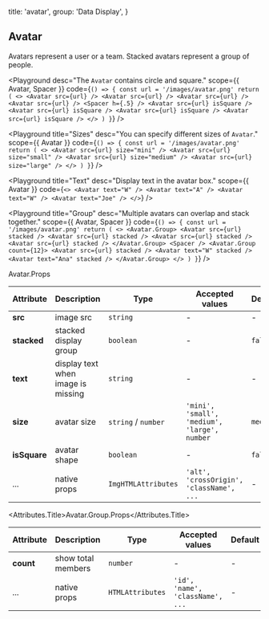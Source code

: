 
  title: 'avatar',
  group: 'Data Display',
}

## Avatar

Avatars represent a user or a team. Stacked avatars represent a group of people.

<Playground
  desc="The `Avatar` contains circle and square."
  scope={{ Avatar, Spacer }}
  code={`
() => {
  const url = '/images/avatar.png'
  return (
    <>
      <Avatar src={url} />
      <Avatar src={url} />
      <Avatar src={url} />
      <Avatar src={url} />
      <Spacer h={.5} />
      <Avatar src={url} isSquare />
      <Avatar src={url} isSquare />
      <Avatar src={url} isSquare />
      <Avatar src={url} isSquare />
    </>
  )
}
`}
/>

<Playground
  title="Sizes"
  desc="You can specify different sizes of `Avatar`."
  scope={{ Avatar }}
  code={`
() => {
  const url = '/images/avatar.png'
  return (
    <>
      <Avatar src={url} size="mini" />
      <Avatar src={url} size="small" />
      <Avatar src={url} size="medium" />
      <Avatar src={url} size="large" />
    </>
  )
}
`}
/>

<Playground
  title="Text"
  desc="Display text in the avatar box."
  scope={{ Avatar }}
  code={`
<>
  <Avatar text="W" />
  <Avatar text="A" />
  <Avatar text="W" />
  <Avatar text="Joe" />
</>
`}
/>

<Playground
  title="Group"
  desc="Multiple avatars can overlap and stack together."
  scope={{ Avatar, Spacer }}
  code={`
() => {
  const url = '/images/avatar.png'
  return (
    <>
      <Avatar.Group>
        <Avatar src={url} stacked />
        <Avatar src={url} stacked />
        <Avatar src={url} stacked />
        <Avatar src={url} stacked />
      </Avatar.Group>
      <Spacer />
      <Avatar.Group count={12}>
        <Avatar src={url} stacked />
        <Avatar text="W" stacked />
        <Avatar text="Ana" stacked />
      </Avatar.Group>
    </>
  )
}
`}
/>

<Attributes edit="/pages/en-us/components/avatar.mdx">
<Attributes.Title>Avatar.Props</Attributes.Title>

| Attribute    | Description                        | Type                | Accepted values                              | Default  |
| ------------ | ---------------------------------- | ------------------- | -------------------------------------------- | -------- |
| **src**      | image src                          | `string`            | -                                            | -        |
| **stacked**  | stacked display group              | `boolean`           | -                                            | `false`  |
| **text**     | display text when image is missing | `string`            | -                                            | -        |
| **size**     | avatar size                        | `string` / `number` | `'mini', 'small', 'medium', 'large', number` | `medium` |
| **isSquare** | avatar shape                       | `boolean`           | -                                            | `false`  |
| ...          | native props                       | `ImgHTMLAttributes` | `'alt', 'crossOrigin', 'className', ...`     | -        |

<Attributes.Title>Avatar.Group.Props</Attributes.Title>

| Attribute | Description        | Type             | Accepted values                  | Default |
| --------- | ------------------ | ---------------- | -------------------------------- | ------- |
| **count** | show total members | `number`         | -                                | -       |
| ...       | native props       | `HTMLAttributes` | `'id', 'name', 'className', ...` | -       |

</Attributes>

